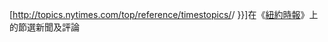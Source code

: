 [http://topics.nytimes.com/top/reference/timestopics/{{{1}}}/ {{{2|{{PAGENAME}}}}}]在《[[紐約時報]]》上的節選新聞及評論<noinclude>
{{documentation}}
<!-- Add cats and interwikis to the /doc subpage, not here! -->
</noinclude>